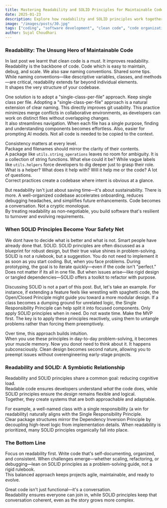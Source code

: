 ```yaml
---
title: Mastering Readability and SOLID Principles for Maintainable Code
date: 2025-01-23
description: Explore how readability and SOLID principles work together to create clean, scalable, and maintainable code. Learn practical strategies for organizing codebases and solving design challenges effectively.
image: "/images/posts/30.jpg"
tags: ["coding", "software development", "clean code", "code organization", "programming tips"]
author: Sujal Choudhari
---
```


### Readability: The Unsung Hero of Maintainable Code 
In last post we learnt that clean code is a must. It improves readability. Readability is the backbone of code. Code which is easy to maintain, debug, and scale. We also saw naming conventions. 
Shared some tips. While naming conventions—like descriptive variables, classes, and methods—are critical, readability extends far beyond individual elements.  
It shapes the very structure of your codebase.  

One solution is to adopt a "single-class-per-file" approach. Keep single class per file. Adopting a "single-class-per-file" approach is a natural extension of clear naming. This directly improves git usability. This practice minimizes merge conflicts in collaborative environments, as developers can work on distinct files without overlapping changes.  
It also streamlines navigation. When each file has a single purpose, finding and understanding components becomes effortless. Also, easier for prompting AI models. Not all code is needed to be copied to the context.  

Consistency matters at every level.  
Package and filenames should mirror the clarity of their contents.  
A package like `utils.string_operations` leaves no room for ambiguity. It is a collection of string functions. What else could it be? While vague labels like `utils.helpers` force developers to dig deeper just to grasp their role. What is a helper? What does it help with? Will it help me or the code? A lot of questions.  
Correct practices create a codebase where intent is obvious at a glance.  

But readability isn't just about saving time—it's about sustainability. There is more. A well-organized codebase accelerates onboarding, reduces debugging headaches, and simplifies future enhancements. Code becomes a conversation. Not a cryptic monologue.  
By treating readability as non-negotiable, you build software that's resilient to turnover and evolving requirements.   

### When SOLID Principles Become Your Safety Net 
We dont have to decide what is better and what is not. Smart people have already done that. SOLID. SOLID principles are often discussed as a blueprint for robust design, but their true value shines in problem-solving. SOLID is not a rulebook, but a suggestion. You do not need to implement it as soon as you start coding. But, when you face problems. During prototyping, the goal is to iterate quickly—even if the code isn't "perfect."  
Does not matter if its all in one file. But when issues arise—like rigid design or tangled dependencies—SOLID offers a toolkit to refactor with purpose. 

Discussing SOLID is not a part of this post. But, let's take an example. For instance, if extending a feature feels like wrestling with spaghetti code, the Open/Closed Principle might guide you toward a more modular design. 
If a class becomes a dumping ground for unrelated logic, the Single Responsibility Principle can help split it into focused components. Only apply SOLID principles when in need. Do not waste time. Make the MVP first. The key is to apply these principles reactively, using them to untangle problems rather than forcing them preemptively.  

Over time, this approach builds intuition.  
When you use these principles in day-to-day problem-solving, it becomes your muscle memory. Now you donot need to think about it. It happens subconsciously. Clean design becomes second nature, allowing you to preempt issues without overengineering early-stage projects.  

### Readability and SOLID: A Symbiotic Relationship 

Readability and SOLID principles share a common goal: reducing cognitive load.  
Readable code ensures developers understand *what* the code does, while SOLID principles ensure the *design* remains flexible and logical.  
Together, they create systems that are both approachable and adaptable.  


For example, a well-named class with a single responsibility (a win for readability) naturally aligns with the Single Responsibility Principle.  
Clear package structures mirror the Dependency Inversion Principle by decoupling high-level logic from implementation details. 
When readability is prioritized, many SOLID principles organically fall into place.  

### The Bottom Line 

Focus on readability first. Write code that's self-documenting, organized, and consistent. When challenges emerge—whether scaling, refactoring, or debugging—lean on SOLID principles as a problem-solving guide, not a rigid rulebook.  
This balanced approach keeps projects agile, maintainable, and ready to evolve.  

Great code isn't just functional—it's a conversation.  
Readability ensures everyone can join in, while SOLID principles keep that conversation coherent, even as the story grows more complex. 